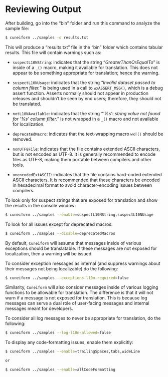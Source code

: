 # Reviewing Output

After building, go into the "bin" folder and run this command to analyze the sample file:

``` .bash
$ cuneiform ../samples -o results.txt
```

This will produce a "results.txt" file in the "bin" folder which contains tabular results. This file will contain warnings such as:

- `suspectL10NString`: indicates that the string "*GreaterThanOrEqualTo*" is inside of a `_()` macro, making it available for translation.
This does not appear to be something appropriate for translation; hence the warning.

- `suspectL10NUsage`: indicates that the string "*Invalid dataset passed to column filter.*" is being used in a call to `wxASSERT_MSG()`, which is a debug assert function.
Asserts normally should not appear in production releases and shouldn't be seen by end users; therefore, they should not be translated.

- `notL10NAvailable`: indicates that the string "*\'%s\': string value not found for \'%s\' column filter.*" is not wrapped in a `_()` macro and not available for localization.

- `deprecatedMacro`: indicates that the text-wrapping macro `wxT()` should be removed.

- `nonUTF8File`: indicates that the file contains extended ASCII characters, but is not encoded as UTF-8.
It is generally recommended to encode files as UTF-8, making them portable between compilers and other tools.

- `unencodedExtASCII`: indicates that the file contains hard-coded extended ASCII characters.
It is recommended that these characters be encoded in hexadecimal format to avoid character-encoding issues between compilers.

To look only for suspect strings that are exposed for translation and show the results in the console window:

``` .bash
$ cuneiform ../samples --enable=suspectL10NString,suspectL10NUsage
```

To look for all issues except for deprecated macros:

``` .bash
$ cuneiform ../samples --disable=deprecatedMacros
```

By default, `Cuneiform` will assume that messages inside of various exceptions should be translatable.
If these messages are not exposed for localization, then a warning will be issued.

To consider exception messages as internal (and suppress warnings about their messages not being localizable) do the following:

``` .bash
$ cuneiform ../samples --exceptions-l10n-required=false
```

Similarity, `Cuneiform` will also consider messages inside of various logging functions to be allowable for translation.
The difference is that it will not warn if a message is not exposed for translation.
This is because log messages can serve a dual role of user-facing messages and internal messages meant for developers.

To consider all log messages to never be appropriate for translation, do the following:

``` .bash
$ cuneiform ../samples --log-l10n-allowed=false
```

To display any code-formatting issues, enable them explicitly:

``` .bash
$ cuneiform ../samples --enable=trailingSpaces,tabs,wideLine

or

$ cuneiform ../samples --enable=allCodeFormatting
```


